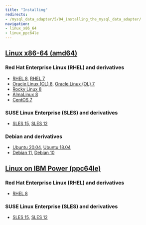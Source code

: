 ```yaml
---
title: "Installing"
redirects:
- /mysql_data_adapter/5/04_installing_the_mysql_data_adapter/
navigation:
- linux_x86_64
- linux_ppc64le
---
```


## [Linux x86-64 (amd64)](linux_x86_64)
### Red Hat Enterprise Linux (RHEL) and derivatives
- [RHEL 8](linux_x86_64/mysql_rhel_8), [RHEL 7](linux_x86_64/mysql_rhel_7)
- [Oracle Linux (OL) 8](linux_x86_64/mysql_rhel_8), [Oracle Linux (OL) 7](linux_x86_64/mysql_rhel_7)
- [Rocky Linux 8](linux_x86_64/mysql_other_linux_8)
- [AlmaLinux 8](linux_x86_64/mysql_other_linux_8)
- [CentOS 7](linux_x86_64/mysql_centos_7)
### SUSE Linux Enterprise (SLES) and derivatives
- [SLES 15](linux_x86_64/mysql_sles_15), [SLES 12](linux_x86_64/mysql_sles_12)
### Debian and derivatives
- [Ubuntu 20.04](linux_x86_64/mysql_ubuntu_20), [Ubuntu 18.04](linux_x86_64/mysql_ubuntu_18)
- [Debian 11](linux_x86_64/mysql_deb_11), [Debian 10](linux_x86_64/mysql_deb_10)
## [Linux on IBM Power (ppc64le)](linux_ppc64le)
### Red Hat Enterprise Linux (RHEL) and derivatives
- [RHEL 8](linux_ppc64le/mysql_rhel_8)
### SUSE Linux Enterprise (SLES) and derivatives
- [SLES 15](linux_ppc64le/mysql_sles_15), [SLES 12](linux_ppc64le/mysql_sles_12)
